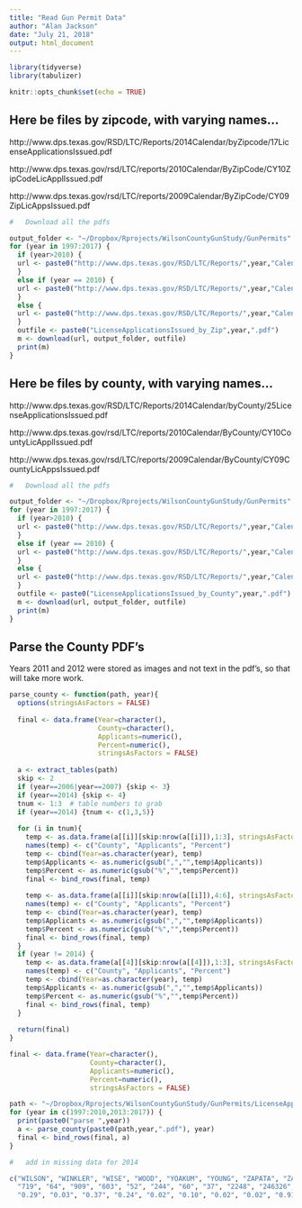 ```yaml
---
title: "Read Gun Permit Data"
author: "Alan Jackson"
date: "July 21, 2018"
output: html_document
---
```


```r
library(tidyverse)
library(tabulizer)

knitr::opts_chunk$set(echo = TRUE)
```

## Here be files by zipcode, with varying names...

http://www.dps.texas.gov/RSD/LTC/Reports/2014Calendar/byZipcode/17LicenseApplicationsIssued.pdf

http://www.dps.texas.gov/rsd/LTC/reports/2010Calendar/ByZipCode/CY10ZipCodeLicApplIssued.pdf

http://www.dps.texas.gov/rsd/LTC/reports/2009Calendar/ByZipCode/CY09ZipLicAppsIssued.pdf

```r
#   Download all the pdfs

output_folder <- "~/Dropbox/Rprojects/WilsonCountyGunStudy/GunPermits"
for (year in 1997:2017) {
  if (year>2010) {
  url <- paste0("http://www.dps.texas.gov/RSD/LTC/Reports/",year,"Calendar/byZipcode/17LicenseApplicationsIssued.pdf")
  }
  else if (year == 2010) {
  url <- paste0("http://www.dps.texas.gov/RSD/LTC/Reports/",year,"Calendar/byZipcode/CY",substr(year,3,4),"ZipCodeLicApplIssued.pdf")
  }
  else {
  url <- paste0("http://www.dps.texas.gov/RSD/LTC/Reports/",year,"Calendar/byZipcode/CY",substr(year,3,4),"ZipLicAppsIssued.pdf")
  }
  outfile <- paste0("LicenseApplicationsIssued_by_Zip",year,".pdf")
  m <- download(url, output_folder, outfile) 
  print(m)
}

```

## Here be files by county, with varying names...

http://www.dps.texas.gov/RSD/LTC/Reports/2014Calendar/byCounty/25LicenseApplicationsIssued.pdf

http://www.dps.texas.gov/rsd/LTC/reports/2010Calendar/ByCounty/CY10CountyLicApplIssued.pdf

http://www.dps.texas.gov/rsd/LTC/reports/2009Calendar/ByCounty/CY09CountyLicAppsIssued.pdf

```r
#   Download all the pdfs

output_folder <- "~/Dropbox/Rprojects/WilsonCountyGunStudy/GunPermits"
for (year in 1997:2017) {
  if (year>2010) {
  url <- paste0("http://www.dps.texas.gov/RSD/LTC/Reports/",year,"Calendar/byCounty/25LicenseApplicationsIssued.pdf")
  }
  else if (year == 2010) {
  url <- paste0("http://www.dps.texas.gov/RSD/LTC/Reports/",year,"Calendar/byCounty/CY",substr(year,3,4),"CountyLicApplIssued.pdf")
  }
  else {
  url <- paste0("http://www.dps.texas.gov/RSD/LTC/Reports/",year,"Calendar/byCounty/CY",substr(year,3,4),"CountyLicAppsIssued.pdf")
  }
  outfile <- paste0("LicenseApplicationsIssued_by_County",year,".pdf")
  m <- download(url, output_folder, outfile) 
  print(m)
}

```

##  Parse the County PDF's

Years 2011 and 2012 were stored as images and not text in the pdf's, so that will take more work.

```r

parse_county <- function(path, year){
  options(stringsAsFactors = FALSE)
  
  final <- data.frame(Year=character(),
                      County=character(),
                      Applicants=numeric(),
                      Percent=numeric(),
                      stringsAsFactors = FALSE)
  
  a <- extract_tables(path)
  skip <- 2
  if (year==2006|year==2007) {skip <- 3}
  if (year==2014) {skip <- 4}
  tnum <- 1:3  # table numbers to grab
  if (year==2014) {tnum <- c(1,3,5)}
  
  for (i in tnum){
    temp <- as.data.frame(a[[i]][skip:nrow(a[[i]]),1:3], stringsAsFactors = FALSE)
    names(temp) <- c("County", "Applicants", "Percent")
    temp <- cbind(Year=as.character(year), temp)
    temp$Applicants <- as.numeric(gsub(",","",temp$Applicants))
    temp$Percent <- as.numeric(gsub("%","",temp$Percent))
    final <- bind_rows(final, temp)
    
    temp <- as.data.frame(a[[i]][skip:nrow(a[[i]]),4:6], stringsAsFactors = FALSE)
    names(temp) <- c("County", "Applicants", "Percent")
    temp <- cbind(Year=as.character(year), temp)
    temp$Applicants <- as.numeric(gsub(",","",temp$Applicants))
    temp$Percent <- as.numeric(gsub("%","",temp$Percent))
    final <- bind_rows(final, temp)
  }
  if (year != 2014) {
    temp <- as.data.frame(a[[4]][skip:nrow(a[[4]]),1:3], stringsAsFactors = FALSE)
    names(temp) <- c("County", "Applicants", "Percent")
    temp <- cbind(Year=as.character(year), temp)
    temp$Applicants <- as.numeric(gsub(",","",temp$Applicants))
    temp$Percent <- as.numeric(gsub("%","",temp$Percent))
    final <- bind_rows(final, temp)
  }
  
  return(final)
}

final <- data.frame(Year=character(),
                    County=character(),
                    Applicants=numeric(),
                    Percent=numeric(),
                    stringsAsFactors = FALSE)

path <- "~/Dropbox/Rprojects/WilsonCountyGunStudy/GunPermits/LicenseApplicationsIssued_by_County"
for (year in c(1997:2010,2013:2017)) {
  print(paste0("parse ",year))
  a <- parse_county(paste0(path,year,".pdf"), year)
  final <- bind_rows(final, a)
}

#   add in missing data for 2014

c("WILSON", "WINKLER", "WISE", "WOOD", "YOAKUM", "YOUNG", "ZAPATA", "ZAVALA", "[Out of State County]", "Total",
  "719", "64", "909", "603", "52", "244", "60", "37", "2248", "246326",
  "0.29", "0.03", "0.37", "0.24", "0.02", "0.10", "0.02", "0.02", "0.91", "100.00")



```



